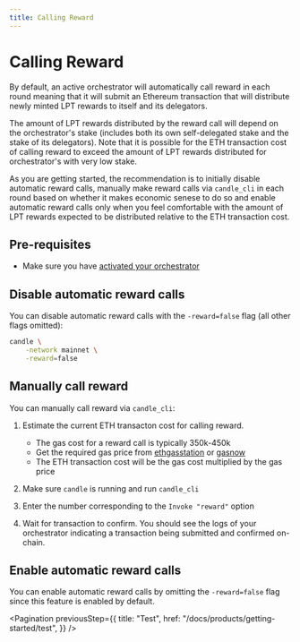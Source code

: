 ```yaml
---
title: Calling Reward
---
```


# Calling Reward

By default, an active orchestrator will automatically call reward in each round
meaning that it will submit an Ethereum transaction that will distribute newly
minted LPT rewards to itself and its delegators.

The amount of LPT rewards distributed by the reward call will depend on the
orchestrator's stake (includes both its own self-delegated stake and the stake
of its delegators). Note that it is possible for the ETH transaction cost of
calling reward to exceed the amount of LPT rewards distributed for
orchestrator's with very low stake.

As you are getting started, the recommendation is to initially disable automatic
reward calls, manually make reward calls via `candle_cli` in each round based on
whether it makes economic senese to do so and enable automatic reward calls only
when you feel comfortable with the amount of LPT rewards expected to be
distributed relative to the ETH transaction cost.

## Pre-requisites

- Make sure you have
  [activated your orchestrator](/docs/products/getting-started/activation)

## Disable automatic reward calls

You can disable automatic reward calls with the `-reward=false` flag (all other
flags omitted):

```bash
candle \
    -network mainnet \
    -reward=false
```

## Manually call reward

You can manually call reward via `candle_cli`:

1. Estimate the current ETH transacton cost for calling reward.

   - The gas cost for a reward call is typically 350k-450k
   - Get the required gas price from
     [ethgasstation](https://ethgasstation.info/) or
     [gasnow](https://www.gasnow.org/)
   - The ETH transaction cost will be the gas cost multiplied by the gas price

2. Make sure `candle` is running and run `candle_cli`

3. Enter the number corresponding to the `Invoke "reward"` option

4. Wait for transaction to confirm. You should see the logs of your orchestrator
   indicating a transaction being submitted and confirmed on-chain.

## Enable automatic reward calls

You can enable automatic reward calls by omitting the `-reward=false` flag since
this feature is enabled by default.

<Pagination
  previousStep={{
    title: "Test",
    href: "/docs/products/getting-started/test",
  }}
/>
